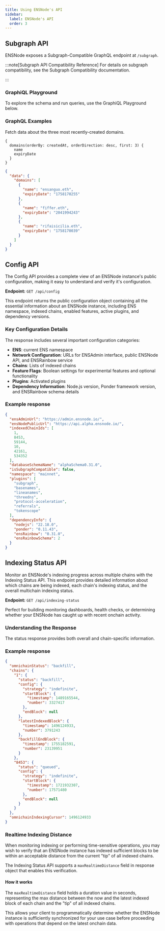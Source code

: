 ```yaml
---
title: Using ENSNode's API
sidebar:
  label: ENSNode's API
  order: 3
---
```



## Subgraph API
ENSNode exposes a Subgraph-Compatible GraphQL endpoint at `/subgraph`.

:::note[Subgraph API Compatibility Reference]
For details on subgraph compatibility, see the Subgraph Compatibility documentation.

<LinkCard
  href="/docs/reference/subgraph-compatibility"
  title="Subgraph Compatibility"
/>
:::

### GraphiQL Playground

To explore the schema and run queries, use the GraphiQL Playground below.

<LinkCard
  href="https://api.alpha.ensnode.io/subgraph"
  title="Subgraph-compatible GraphiQL Playground"
/>

### GraphQL Examples

Fetch data about the three most recently-created domains.

```gql
{
  domains(orderBy: createdAt, orderDirection: desc, first: 3) {
    name
    expiryDate
  }
}
```

```json
{
  "data": {
    "domains": [
      {
        "name": "ensanguo.eth",
        "expiryDate": "1758170255"
      },
      {
        "name": "fiffer.eth",
        "expiryDate": "2041994243"
      },
      {
        "name": "rifaisicilia.eth",
        "expiryDate": "1758170039"
      }
    ]
  }
}
```

## Config API

The Config API provides a complete view of an ENSNode instance's public
configuration, making it easy to understand and verify it's configuration.

**Endpoint:** `GET /api/config`

This endpoint returns the public configuration object containing all
the essential information about an ENSNode instance,
including ENS namespace, indexed chains, enabled features, active plugins,
and dependency versions.

### Key Configuration Details

The response includes several important configuration categories:

- **ENS**: current ENS namespace
- **Network Configuration**: URLs for ENSAdmin interface, public ENSNode API,
  and ENSRainbow service
- **Chains**: Lists of indexed chains
- **Feature Flags**: Boolean settings for experimental features and optional
  functionality
- **Plugins**: Activated plugins
- **Dependency Information**: Node.js version, Ponder framework version, and
  ENSRainbow schema details

### Example response

```json
{
  "ensAdminUrl": "https://admin.ensnode.io/",
  "ensNodePublicUrl": "https://api.alpha.ensnode.io/",
  "indexedChainIds": [
    1,
    8453,
    59144,
    10,
    42161,
    534352
  ],
  "databaseSchemaName": "alphaSchema0.31.0",
  "isSubgraphCompatible": false,
  "namespace": "mainnet",
  "plugins": [
    "subgraph",
    "basenames",
    "lineanames",
    "threedns",
    "protocol-acceleration",
    "referrals",
    "tokenscope"
  ],
  "dependencyInfo": {
    "nodejs": "22.18.0",
    "ponder": "0.11.43",
    "ensRainbow": "0.31.0",
    "ensRainbowSchema": 2
  }
}
```

## Indexing Status API

Monitor an ENSNode's indexing progress across multiple chains with
the Indexing Status API. This endpoint provides detailed information
about which chains are being indexed, each chain's indexing status,
and the overall multichain indexing status.

**Endpoint:** `GET /api/indexing-status`

Perfect for building monitoring dashboards, health checks, or determining
whether your ENSNode has caught up with recent onchain activity.

### Understanding the Response

The status response provides both overall and chain-specific information.

### Example response

```json
{
  "omnichainStatus": "backfill",
  "chains": {
    "1": {
      "status": "backfill",
      "config": {
        "strategy": "indefinite",
        "startBlock": {
          "timestamp": 1489165544,
          "number": 3327417
        },
        "endBlock": null
      },
      "latestIndexedBlock": {
        "timestamp": 1496124933,
        "number": 3791243
      },
      "backfillEndBlock": {
        "timestamp": 1755182591,
        "number": 23139951
      }
    },
    "8453": {
      "status": "queued",
      "config": {
        "strategy": "indefinite",
        "startBlock": {
          "timestamp": 1721932307,
          "number": 17571480
        },
        "endBlock": null
      }
    }
  },
  "omnichainIndexingCursor": 1496124933
}
```

### Realtime Indexing Distance

When monitoring indexing or performing time-sensitive operations, you may wish to
verify that an ENSNode instance has indexed sufficient blocks to be within
an acceptable distance from the current "tip" of all indexed chains.

The Indexing Status API supports a `maxRealtimeDistance` field in response object
that enables this verification.

#### How it works

The `maxRealtimeDistance` field holds a duration value in seconds,
representing the max distance between the now and the latest indexed block of each chain and the "tip" of all indexed chains.

This allows your client to programmatically determine whether the ENSNode
instance is sufficiently synchronized for your use case before proceeding with
operations that depend on the latest onchain data.
